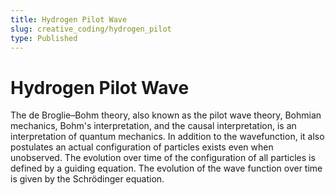 ```yaml
---
title: Hydrogen Pilot Wave
slug: creative_coding/hydrogen_pilot
type: Published
---
```



# Hydrogen Pilot Wave

<Suspense>
  <Preview />
</Suspense>

The de Broglie–Bohm theory, also known as the pilot wave theory, Bohmian mechanics, Bohm's interpretation, and the causal interpretation, is an interpretation of quantum mechanics. In addition to the wavefunction, it also postulates an actual configuration of particles exists even when unobserved. The evolution over time of the configuration of all particles is defined by a guiding equation. The evolution of the wave function over time is given by the Schrödinger equation.
